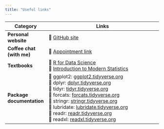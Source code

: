 ```yaml
---
title: "Useful links"
---
```


| Category                   | Links                                                                                       |
|----------------------------|--------------------------------------------------------------------------------------------|
| **Personal website**       | 🔗 [GitHub site](https://hchulkim.github.io)                                               |
| **Coffee chat (with me)**  | 🔗 [Appointment link](https://appt.link/meet-with-hyoungchul-kim-beUIhP3Q/in-person-meeting) |
| **Textbooks**              | 🔗 [R for Data Science](https://r4ds.hadley.nz/) <br> 🔗 [Introduction to Modern Statistics](https://openintro-ims.netlify.app/) |
| **Package documentation**  | 🔗 ggplot2: [ggplot2.tidyverse.org](https://ggplot2.tidyverse.org/) <br> 🔗 dplyr: [dplyr.tidyverse.org](https://dplyr.tidyverse.org/) <br> 🔗 tidyr: [tidyr.tidyverse.org](https://tidyr.tidyverse.org/) <br> 🔗 forcats: [forcats.tidyverse.org](https://forcats.tidyverse.org/) <br> 🔗 stringr: [stringr.tidyverse.org](https://stringr.tidyverse.org/) <br> 🔗 lubridate: [lubridate.tidyverse.org](https://lubridate.tidyverse.org/) <br> 🔗 readr: [readr.tidyverse.org](https://readr.tidyverse.org/) <br> 🔗 readxl: [readxl.tidyverse.org](https://readxl.tidyverse.org/) |
